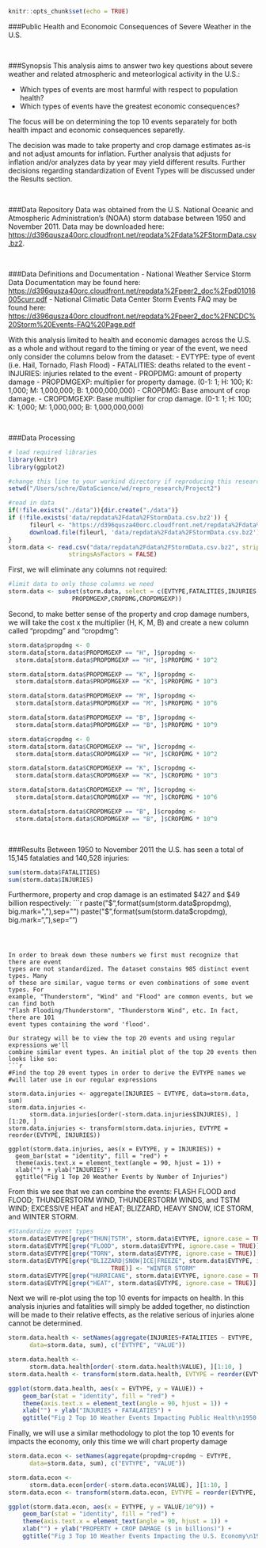 
```{r setup, include=FALSE}
knitr::opts_chunk$set(echo = TRUE)
```





###Public Health and Economoic Consequences of Severe Weather in the U.S. 

</br>


###Synopsis
This analysis aims to answer two key questions about severe weather and related
atmospheric and meteorlogical activity in the U.S.:

- Which types of events are most harmful with respect to population health?
- Which types of events have the greatest economic consequences?

The  focus will be on determining the top 10 events separately for both health 
impact and economic consequences separetly.

The decision was made to take property and crop damage estimates as-is and not 
adjust amounts for inflation. Further analysis that adjusts for inflation and/or 
analyzes data by year may yield different results. Further decisions regarding 
standardization of Event Types will be discussed under the Results section.

</br>


###Data Repository
Data was obtained from the U.S. National Oceanic and Atmospheric Administration's 
(NOAA) storm database between 1950 and November 2011. Data may be downloaded here:
 <https://d396qusza40orc.cloudfront.net/repdata%2Fdata%2FStormData.csv.bz2>.

</br>


###Data Definitions and Documentation
- National Weather Service Storm Data Documentation may be found here: <https://d396qusza40orc.cloudfront.net/repdata%2Fpeer2_doc%2Fpd01016005curr.pdf>
- National Climatic Data Center Storm Events FAQ may be found here:
<https://d396qusza40orc.cloudfront.net/repdata%2Fpeer2_doc%2FNCDC%20Storm%20Events-FAQ%20Page.pdf>

With this analysis limited to health and economic damages across the U.S. as a whole
and without regard to the timing or year of the event, we need only consider the 
columns below from the dataset:
- EVTYPE: type of event (i.e. Hail, Tornado, Flash Flood)
- FATALITIES: deaths related to the event
- INJURIES: injuries related to the event
- PROPDMG: amount of property damage
- PROPDMGEXP: multiplier for property damage. (0-1: 1; H: 100; K: 1,000; M: 1,000,000; B: 1,000,000,000)
- CROPDMG: Base amount of crop damage.
- CROPDMGEXP: Base multiplier for crop damage. (0-1: 1; H: 100; K: 1,000; M: 1,000,000; B: 1,000,000,000)

</br>


###Data Processing
```{r}
# load required libraries
library(knitr)
library(ggplot2)

#change this line to your workind directory if reproducing this research
setwd("/Users/schre/DataScience/wd/repro_research/Project2")

#read in data
if(!file.exists("./data")){dir.create("./data")}
if (!file.exists('data/repdata%2Fdata%2FStormData.csv.bz2')) {
      fileurl <- "https://d396qusza40orc.cloudfront.net/repdata%2Fdata%2FStormData.csv.bz2"
      download.file(fileurl, 'data/repdata%2Fdata%2FStormData.csv.bz2')
}
storm.data <- read.csv("data/repdata%2Fdata%2FStormData.csv.bz2", strip.white = TRUE,
                 stringsAsFactors = FALSE)
```

First, we will eliminate any columns not required:
```{r}
#limit data to only those columns we need
storm.data <- subset(storm.data, select = c(EVTYPE,FATALITIES,INJURIES,PROPDMG,
                  PROPDMGEXP,CROPDMG,CROPDMGEXP))

```

Second, to make better sense of the property and crop damage numbers, we will take
the cost x the multiplier (H, K, M, B) and create a new column called "propdmg"
and "cropdmg":
```{r}
storm.data$propdmg <- 0
storm.data[storm.data$PROPDMGEXP == "H", ]$propdmg <- 
  storm.data[storm.data$PROPDMGEXP == "H", ]$PROPDMG * 10^2

storm.data[storm.data$PROPDMGEXP == "K", ]$propdmg <- 
  storm.data[storm.data$PROPDMGEXP == "K", ]$PROPDMG * 10^3

storm.data[storm.data$PROPDMGEXP == "M", ]$propdmg <- 
  storm.data[storm.data$PROPDMGEXP == "M", ]$PROPDMG * 10^6

storm.data[storm.data$PROPDMGEXP == "B", ]$propdmg <- 
  storm.data[storm.data$PROPDMGEXP == "B", ]$PROPDMG * 10^9

storm.data$cropdmg <- 0
storm.data[storm.data$CROPDMGEXP == "H", ]$cropdmg <- 
  storm.data[storm.data$CROPDMGEXP == "H", ]$CROPDMG * 10^2

storm.data[storm.data$CROPDMGEXP == "K", ]$cropdmg <- 
  storm.data[storm.data$CROPDMGEXP == "K", ]$CROPDMG * 10^3

storm.data[storm.data$CROPDMGEXP == "M", ]$cropdmg <- 
  storm.data[storm.data$CROPDMGEXP == "M", ]$CROPDMG * 10^6

storm.data[storm.data$CROPDMGEXP == "B", ]$cropdmg <- 
  storm.data[storm.data$CROPDMGEXP == "B", ]$CROPDMG * 10^9
```
 
</br>

 
###Results
Between 1950 to November 2011 the U.S. has seen a total of 15,145 fatalaties and 
140,528 injuries:
```{r}
sum(storm.data$FATALITIES)
sum(storm.data$INJURIES)
```

Furthermore, property and crop damage is an estimated $427 and $49 billion respectively:
```{r}
paste("$",format(sum(storm.data$propdmg), big.mark=","),sep="")
paste("$",format(sum(storm.data$cropdmg), big.mark=","),sep="")
```



In order to break down these numbers we first must recognize that there are event
types are not standardized. The dataset constains 985 distinct event types. Many 
of these are similar, vague terms or even combinations of some event types. For 
example, "Thunderstorm", "Wind" and "Flood" are common events, but we can find both
"Flash Flooding/Thunderstorm", "Thunderstorm Wind", etc. In fact, there are 101 
event types containing the word 'flood'.

Our strategy will be to view the top 20 events and using regular expressions we'll
combine similar event types. An initial plot of the top 20 events then looks like so: 
```{r}
#Find the top 20 event types in order to derive the EVTYPE names we
#will later use in our regular expressions

storm.data.injuries <- aggregate(INJURIES ~ EVTYPE, data=storm.data, sum)
storm.data.injuries <- 
      storm.data.injuries[order(-storm.data.injuries$INJURIES), ][1:20, ]
storm.data.injuries <- transform(storm.data.injuries, EVTYPE = reorder(EVTYPE, INJURIES))

ggplot(storm.data.injuries, aes(x = EVTYPE, y = INJURIES)) + 
  geom_bar(stat = "identity", fill = "red") +
  theme(axis.text.x = element_text(angle = 90, hjust = 1)) +
  xlab("") + ylab("INJURIES") +
  ggtitle("Fig 1 Top 20 Weather Events by Number of Injuries")

```


From this we see that we can combine the events: FLASH FLOOD and FLOOD; THUNDERSTORM
WIND, THUNDERSTORM WINDS, and TSTM WIND;  EXCESSIVE HEAT and HEAT; BLIZZARD, HEAVY 
SNOW, ICE STORM, and WINTER STORM.

```{r}
#Standardize event types
storm.data$EVTYPE[grep("THUN|TSTM", storm.data$EVTYPE, ignore.case = TRUE)] <- "THUNDERSTORM"
storm.data$EVTYPE[grep("FLOOD", storm.data$EVTYPE, ignore.case = TRUE)] <- "FLOOD"
storm.data$EVTYPE[grep("TORN", storm.data$EVTYPE, ignore.case = TRUE)] <- "TORNADO"
storm.data$EVTYPE[grep("BLIZZARD|SNOW|ICE|FREEZE", storm.data$EVTYPE, ignore.case = 
                             TRUE)] <- "WINTER STORM"
storm.data$EVTYPE[grep("HURRICANE", storm.data$EVTYPE, ignore.case = TRUE)] <- "HURRICANE"
storm.data$EVTYPE[grep("HEAT", storm.data$EVTYPE, ignore.case = TRUE)] <- "HEAT"
```


Next we will re-plot using the top 10 events for impacts on health. In this analysis 
injuries and fatalities will simply be added together, no distinction will be made
to their relative effects, as the relative serious of injuries alone cannot be determined.

```{r}
storm.data.health <- setNames(aggregate(INJURIES+FATALITIES ~ EVTYPE, 
      data=storm.data, sum), c("EVTYPE", "VALUE"))

storm.data.health <- 
      storm.data.health[order(-storm.data.health$VALUE), ][1:10, ]
storm.data.health <- transform(storm.data.health, EVTYPE = reorder(EVTYPE, VALUE))

ggplot(storm.data.health, aes(x = EVTYPE, y = VALUE)) + 
    geom_bar(stat = "identity", fill = "red") +
    theme(axis.text.x = element_text(angle = 90, hjust = 1)) +
    xlab("") + ylab("INJURIES + FATALATIES") +
    ggtitle("Fig 2 Top 10 Weather Events Impacting Public Health\n1950 through Nov 2011")

```


Finally, we will use a similar methodology to plot the top 10 events for impacts 
the economy, only this time we will chart property damage


```{r}
storm.data.econ <- setNames(aggregate(propdmg+cropdmg ~ EVTYPE, 
      data=storm.data, sum), c("EVTYPE", "VALUE"))

storm.data.econ <- 
      storm.data.econ[order(-storm.data.econ$VALUE), ][1:10, ]
storm.data.econ <- transform(storm.data.econ, EVTYPE = reorder(EVTYPE, VALUE))

ggplot(storm.data.econ, aes(x = EVTYPE, y = VALUE/10^9)) + 
    geom_bar(stat = "identity", fill = "red") +
    theme(axis.text.x = element_text(angle = 90, hjust = 1)) +
    xlab("") + ylab("PROPERTY + CROP DAMAGE ($ in billions)") +
    ggtitle("Fig 3 Top 10 Weather Events Impacting the U.S. Economy\n1950 through Nov 2011")

```

